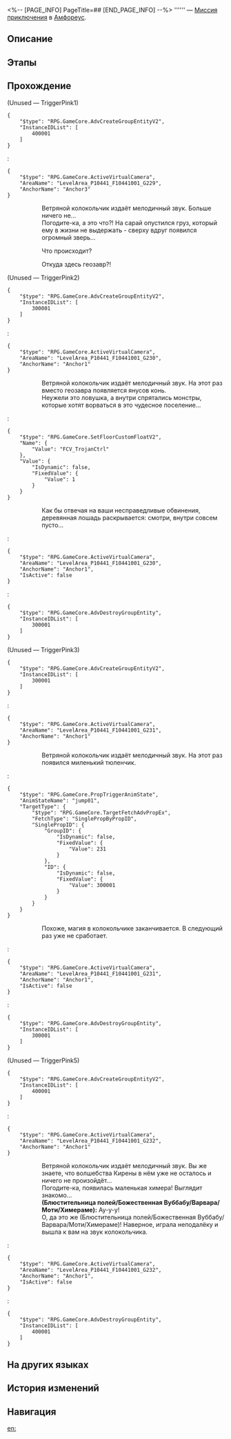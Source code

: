 <%-- [PAGE_INFO]
PageTitle=##
[END_PAGE_INFO] --%>
{{Дополнить|Диалоги.}}
{{Миссия Инфобокс
|id              = 4340192
|Название        = 
|Изображение     = Миссия .png
|Тип             = Миссия приключения
|Событие         = 
|Глава           = 
|Условия         = Завершена [[Миссия Освоения]] «[[О герой, разбей печальную статую]]»
|Персонажи       = (Блюстительница полей/Божественная Вуббабу/Варвара/Моти/Химераме); Кирена; Первопроходец
|СтартЛокация    = [[Амфореус]] — [[Элизия Эйдес]]
|Мир             = Амфореус
|Предыдущая      = 
|Следующая       = 
|Награды         = 
}}
'''''' — [[Миссия приключения]] в [[Амфореус]].

==Описание==
{{Описание|<!--официальное описание из Перекрёстка судеб-->}}

==Этапы==


==Прохождение==
{{Дополнить}}
;(Unused &mdash; TriggerPink1)
<pre>{
	"$type": "RPG.GameCore.AdvCreateGroupEntityV2",
	"InstanceIDList": [
		400001
	]
}</pre>
:<pre>{
	"$type": "RPG.GameCore.ActiveVirtualCamera",
	"AreaName": "LevelArea_P10441_F10441001_G229",
	"AnchorName": "Anchor3"
}</pre>
::Ветряной колокольчик издаёт мелодичный звук. Больше ничего не...
::Погодите-ка, а это что?! На сарай опустился груз, который ему в жизни не выдержать - сверху вдруг появился огромный зверь...
::{{Диалог|Стрелка}} Что происходит?
::{{Диалог|Стрелка}} Откуда здесь геозавр?!
:;(Screen fades to black)
::'''???:''' Звон ветряного колокольчика напоминает трепет влюблённого сердца. Как романтично!
::'''Кирена:''' Не волнуйся, это всё моё волшебство. У меня получилось вызвать существо из книги, но оно не нападёт. И сарай тоже не пострадает.
::'''Кирена:''' Кстати, в ветряном колокольчике ещё осталась магия. (Первопроходец), попробуй, когда будешь проходить здесь в следующий раз.
;(Unused &mdash; TriggerPink2)
<pre>{
	"$type": "RPG.GameCore.AdvCreateGroupEntityV2",
	"InstanceIDList": [
		300001
	]
}</pre>
:<pre>{
	"$type": "RPG.GameCore.ActiveVirtualCamera",
	"AreaName": "LevelArea_P10441_F10441001_G230",
	"AnchorName": "Anchor1"
}</pre>
::Ветряной колокольчик издаёт мелодичный звук. На этот раз вместо геозавра появляется янусов конь.
::Неужели это ловушка, а внутри спрятались монстры, которые хотят ворваться в это чудесное поселение...
:<pre>{
	"$type": "RPG.GameCore.SetFloorCustomFloatV2",
	"Name": {
		"Value": "FCV_TrojanCtrl"
	},
	"Value": {
		"IsDynamic": false,
		"FixedValue": {
			"Value": 1
		}
	}
}</pre>
::Как бы отвечая на ваши несправедливые обвинения, деревянная лошадь раскрывается: смотри, внутри совсем пусто...
:<pre>{
	"$type": "RPG.GameCore.ActiveVirtualCamera",
	"AreaName": "LevelArea_P10441_F10441001_G230",
	"AnchorName": "Anchor1",
	"IsActive": false
}</pre>
:<pre>{
	"$type": "RPG.GameCore.AdvDestroyGroupEntity",
	"InstanceIDList": [
		300001
	]
}</pre>
;(Unused &mdash; TriggerPink3)
<pre>{
	"$type": "RPG.GameCore.AdvCreateGroupEntityV2",
	"InstanceIDList": [
		300001
	]
}</pre>
:<pre>{
	"$type": "RPG.GameCore.ActiveVirtualCamera",
	"AreaName": "LevelArea_P10441_F10441001_G231",
	"AnchorName": "Anchor1"
}</pre>
::Ветряной колокольчик издаёт мелодичный звук. На этот раз появился миленький тюленчик.
:<pre>{
	"$type": "RPG.GameCore.PropTriggerAnimState",
	"AnimStateName": "jump01",
	"TargetType": {
		"$type": "RPG.GameCore.TargetFetchAdvPropEx",
		"FetchType": "SinglePropByPropID",
		"SinglePropID": {
			"GroupID": {
				"IsDynamic": false,
				"FixedValue": {
					"Value": 231
				}
			},
			"ID": {
				"IsDynamic": false,
				"FixedValue": {
					"Value": 300001
				}
			}
		}
	}
}</pre>
::Похоже, магия в колокольчике заканчивается. В следующий раз уже не сработает.
:<pre>{
	"$type": "RPG.GameCore.ActiveVirtualCamera",
	"AreaName": "LevelArea_P10441_F10441001_G231",
	"AnchorName": "Anchor1",
	"IsActive": false
}</pre>
:<pre>{
	"$type": "RPG.GameCore.AdvDestroyGroupEntity",
	"InstanceIDList": [
		300001
	]
}</pre>


;(Unused &mdash; TriggerPink5)
<pre>{
	"$type": "RPG.GameCore.AdvCreateGroupEntityV2",
	"InstanceIDList": [
		400001
	]
}</pre>
:<pre>{
	"$type": "RPG.GameCore.ActiveVirtualCamera",
	"AreaName": "LevelArea_P10441_F10441001_G232",
	"AnchorName": "Anchor1"
}</pre>
::Ветряной колокольчик издаёт мелодичный звук. Вы же знаете, что волшебства Кирены в нём уже не осталось и ничего не произойдёт...
::Погодите-ка, появилась маленькая химера! Выглядит знакомо...
::'''(Блюстительница полей/Божественная Вуббабу/Варвара/Моти/Химераме):''' Ау-у-у!
::О, да это же (Блюстительница полей/Божественная Вуббабу/Варвара/Моти/Химераме)! Наверное, играла неподалёку и вышла к вам на звук колокольчика.
:<pre>{
	"$type": "RPG.GameCore.ActiveVirtualCamera",
	"AreaName": "LevelArea_P10441_F10441001_G232",
	"AnchorName": "Anchor1",
	"IsActive": false
}</pre>
:<pre>{
	"$type": "RPG.GameCore.AdvDestroyGroupEntity",
	"InstanceIDList": [
		400001
	]
}</pre>
{{Диалог Конец}}

==На других языках==
{{На других языках
|en   = 
|zhs  = 
|zht  = 
|ja   = 
|ko   = 
|es   = 
|fr   = 
|ru   = 
|th   = 
|vi   = 
|de   = 
|id   = 
|pt   = 
}}

==История изменений==
{{История изменений|3.5}}

==Навигация==
{{Миссия приключения Навбокс|Глава }}

[[en:]]
